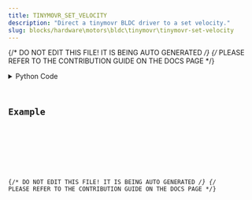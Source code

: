 ```yaml
---
title: TINYMOVR_SET_VELOCITY
description: "Direct a tinymovr BLDC driver to a set velocity."
slug: blocks/hardware\motors\bldc\tinymovr\tinymovr-set-velocity
---
```


{/* DO NOT EDIT THIS FILE! IT IS BEING AUTO GENERATED */}
{/* PLEASE REFER TO THE CONTRIBUTION GUIDE ON THE DOCS PAGE */}


<PythonDocsDisplay docstring={docstring} />
<details>
<summary>Python Code</summary>



<Code code={pythonCode} lang="py" wrap theme="dracula" />

[Find this Flojoy Block on GitHub](https://github.com/flojoy-ai/blocks/blob/main/blocks/HARDWARE\MOTORS\BLDC\TINYMOVR\TINYMOVR_SET_VELOCITY/TINYMOVR_SET_VELOCITY.py)

</details>

## Example


<GetHelpWidget />


<AppDisplay app={app} blockName="TINYMOVR_SET_VELOCITY" client:visible />


<Example />

{/* DO NOT EDIT THIS FILE! IT IS BEING AUTO GENERATED */}
{/* PLEASE REFER TO THE CONTRIBUTION GUIDE ON THE DOCS PAGE */}
